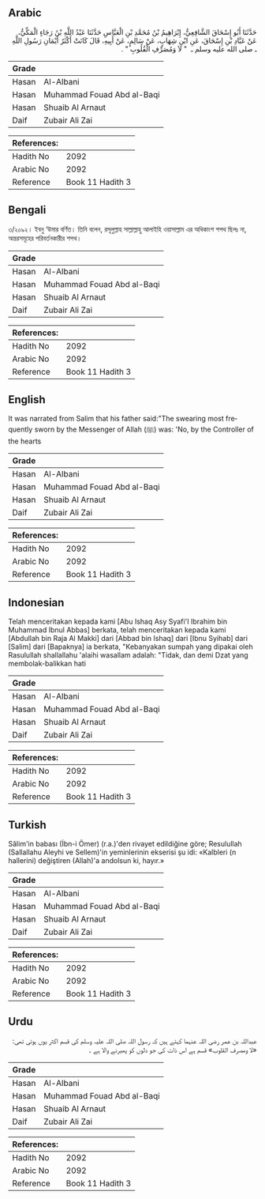 ## Arabic


<div dir="rtl" lang="ar" style={{fontSize:'larger',backgroundColor:'#f8f9fa',padding:20}}>
حَدَّثَنَا أَبُو إِسْحَاقَ الشَّافِعِيُّ، إِبْرَاهِيمُ بْنُ مُحَمَّدِ بْنِ الْعَبَّاسِ حَدَّثَنَا عَبْدُ اللَّهِ بْنُ رَجَاءٍ الْمَكِّيُّ، عَنْ عَبَّادِ بْنِ إِسْحَاقَ، عَنِ ابْنِ شِهَابٍ، عَنْ سَالِمٍ، عَنْ أَبِيهِ، قَالَ كَانَتْ أَكْثَرُ أَيْمَانِ رَسُولِ اللَّهِ ـ صلى الله عليه وسلم ـ ‏ "‏ لاَ وَمُصَرِّفِ الْقُلُوبِ ‏"‏ ‏.‏
</div>
<div style={{backgroundColor:'#f8f9fa',padding:20, marginBottom: 10}}><table> <thead> <tr> <th>Grade</th> <th></th> </tr> </thead> <tbody> <tr><td>Hasan</td><td>Al-Albani</td></tr><tr><td>Hasan</td><td>Muhammad Fouad Abd al-Baqi</td></tr><tr><td>Hasan</td><td>Shuaib Al Arnaut</td></tr><tr><td>Daif</td><td>Zubair Ali Zai</td></tr></tbody></table><table> <thead> <tr> <th>References:</th> <th></th> </tr> </thead> <tbody><tr><td>Hadith No</td><td>2092</td></tr><tr><td>Arabic No</td><td>2092</td></tr><tr><td>Reference</td><td>Book 11 Hadith 3</td></tr></tbody></table></div>

## Bengali


<div dir="ltr" lang="bn" style={{fontSize:'larger',backgroundColor:'#f8f9fa',padding:20}}>
৩/২০৯২। ইবনু ‘উমার বর্ণিত। তিনি বলেন, রসূলুল্লাহ সাল্লাল্লাহু আলাইহি ওয়াসাল্লাম এর অধিকাংশ শপথ ছিলঃ না, অন্তরসমূহের পরিবর্তনকারীর শপথ।
</div>
<div style={{backgroundColor:'#f8f9fa',padding:20, marginBottom: 10}}><table> <thead> <tr> <th>Grade</th> <th></th> </tr> </thead> <tbody> <tr><td>Hasan</td><td>Al-Albani</td></tr><tr><td>Hasan</td><td>Muhammad Fouad Abd al-Baqi</td></tr><tr><td>Hasan</td><td>Shuaib Al Arnaut</td></tr><tr><td>Daif</td><td>Zubair Ali Zai</td></tr></tbody></table><table> <thead> <tr> <th>References:</th> <th></th> </tr> </thead> <tbody><tr><td>Hadith No</td><td>2092</td></tr><tr><td>Arabic No</td><td>2092</td></tr><tr><td>Reference</td><td>Book 11 Hadith 3</td></tr></tbody></table></div>

## English


<div dir="ltr" lang="en" style={{fontSize:'larger',backgroundColor:'#f8f9fa',padding:20}}>
It was narrated from Salim that his father said:"The swearing most frequently sworn by the Messenger of Allah (ﷺ) was: 'No, by the Controller of the hearts
</div>
<div style={{backgroundColor:'#f8f9fa',padding:20, marginBottom: 10}}><table> <thead> <tr> <th>Grade</th> <th></th> </tr> </thead> <tbody> <tr><td>Hasan</td><td>Al-Albani</td></tr><tr><td>Hasan</td><td>Muhammad Fouad Abd al-Baqi</td></tr><tr><td>Hasan</td><td>Shuaib Al Arnaut</td></tr><tr><td>Daif</td><td>Zubair Ali Zai</td></tr></tbody></table><table> <thead> <tr> <th>References:</th> <th></th> </tr> </thead> <tbody><tr><td>Hadith No</td><td>2092</td></tr><tr><td>Arabic No</td><td>2092</td></tr><tr><td>Reference</td><td>Book 11 Hadith 3</td></tr></tbody></table></div>

## Indonesian


<div dir="ltr" lang="id" style={{fontSize:'larger',backgroundColor:'#f8f9fa',padding:20}}>
Telah menceritakan kepada kami [Abu Ishaq Asy Syafi'I Ibrahim bin Muhammad Ibnul Abbas] berkata, telah menceritakan kepada kami [Abdullah bin Raja Al Makki] dari [Abbad bin Ishaq] dari [Ibnu Syihab] dari [Salim] dari [Bapaknya] ia berkata, "Kebanyakan sumpah yang dipakai oleh Rasulullah shallallahu 'alaihi wasallam adalah: "Tidak, dan demi Dzat yang membolak-balikkan hati
</div>
<div style={{backgroundColor:'#f8f9fa',padding:20, marginBottom: 10}}><table> <thead> <tr> <th>Grade</th> <th></th> </tr> </thead> <tbody> <tr><td>Hasan</td><td>Al-Albani</td></tr><tr><td>Hasan</td><td>Muhammad Fouad Abd al-Baqi</td></tr><tr><td>Hasan</td><td>Shuaib Al Arnaut</td></tr><tr><td>Daif</td><td>Zubair Ali Zai</td></tr></tbody></table><table> <thead> <tr> <th>References:</th> <th></th> </tr> </thead> <tbody><tr><td>Hadith No</td><td>2092</td></tr><tr><td>Arabic No</td><td>2092</td></tr><tr><td>Reference</td><td>Book 11 Hadith 3</td></tr></tbody></table></div>

## Turkish


<div dir="ltr" lang="tr" style={{fontSize:'larger',backgroundColor:'#f8f9fa',padding:20}}>
Sâlim'in babası (İbn-i Ömer) (r.a.)'den rivayet edildiğine göre; Resulullah (Sallallahu Aleyhi ve Sellem)'in yeminlerinin ekserisi şu idi: «Kalbleri (n hallerini) değiştiren (Allah)'a andolsun ki, hayır.»
</div>
<div style={{backgroundColor:'#f8f9fa',padding:20, marginBottom: 10}}><table> <thead> <tr> <th>Grade</th> <th></th> </tr> </thead> <tbody> <tr><td>Hasan</td><td>Al-Albani</td></tr><tr><td>Hasan</td><td>Muhammad Fouad Abd al-Baqi</td></tr><tr><td>Hasan</td><td>Shuaib Al Arnaut</td></tr><tr><td>Daif</td><td>Zubair Ali Zai</td></tr></tbody></table><table> <thead> <tr> <th>References:</th> <th></th> </tr> </thead> <tbody><tr><td>Hadith No</td><td>2092</td></tr><tr><td>Arabic No</td><td>2092</td></tr><tr><td>Reference</td><td>Book 11 Hadith 3</td></tr></tbody></table></div>

## Urdu


<div dir="rtl" lang="ur" style={{fontSize:'larger',backgroundColor:'#f8f9fa',padding:20}}>
عبداللہ بن عمر رضی اللہ عنہما کہتے ہیں کہ رسول اللہ صلی اللہ علیہ وسلم کی قسم اکثر یوں ہوتی تھی: «لا ومصرف القلوب» قسم ہے اس ذات کی جو دلوں کو پھیرنے والا ہے ۔
</div>
<div style={{backgroundColor:'#f8f9fa',padding:20, marginBottom: 10}}><table> <thead> <tr> <th>Grade</th> <th></th> </tr> </thead> <tbody> <tr><td>Hasan</td><td>Al-Albani</td></tr><tr><td>Hasan</td><td>Muhammad Fouad Abd al-Baqi</td></tr><tr><td>Hasan</td><td>Shuaib Al Arnaut</td></tr><tr><td>Daif</td><td>Zubair Ali Zai</td></tr></tbody></table><table> <thead> <tr> <th>References:</th> <th></th> </tr> </thead> <tbody><tr><td>Hadith No</td><td>2092</td></tr><tr><td>Arabic No</td><td>2092</td></tr><tr><td>Reference</td><td>Book 11 Hadith 3</td></tr></tbody></table></div>